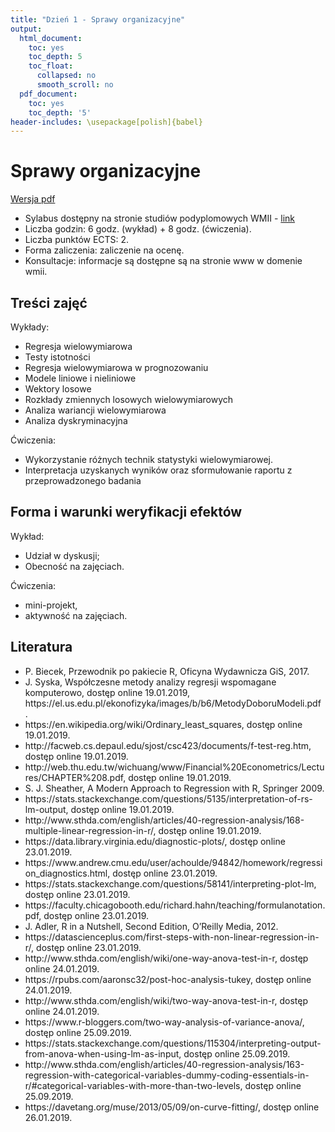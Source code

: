 ```yaml
---
title: "Dzień 1 - Sprawy organizacyjne"
output:
  html_document:
    toc: yes
    toc_depth: 5
    toc_float:
      collapsed: no
      smooth_scroll: no
  pdf_document:
    toc: yes
    toc_depth: '5'
header-includes: \usepackage[polish]{babel}
---
```

<style type="text/css">
.title {
  display: none;
}

.table {
    width:70%;
}

#getting-started img {
  margin-right: 10px;
}

</style>



# Sprawy organizacyjne

[Wersja pdf](sprawyorganizacyjne.pdf) 

* Sylabus dostępny na stronie studiów podyplomowych WMII - [link](http://wmii.uwm.edu.pl/psi/sites/default/files/styles/10_analiza_statystyczna_wielowymiarowa.pdf)
* Liczba godzin: 6 godz. (wykład) + 8 godz. (ćwiczenia).
* Liczba punktów ECTS: 2.
* Forma zaliczenia: zaliczenie na ocenę.
* Konsultacje: informacje są dostępne są na stronie www w domenie wmii.

## Treści zajęć

Wykłady:

* Regresja wielowymiarowa
* Testy istotności
* Regresja wielowymiarowa w prognozowaniu
* Modele liniowe i nieliniowe
* Wektory losowe
* Rozkłady zmiennych losowych wielowymiarowych
* Analiza wariancji wielowymiarowa
* Analiza dyskryminacyjna


Ćwiczenia:

* Wykorzystanie różnych technik statystyki wielowymiarowej.
* Interpretacja uzyskanych wyników oraz sformułowanie raportu z przeprowadzonego badania


## Forma i warunki weryfikacji efektów

Wykład:

* Udział w dyskusji;
* Obecność na zajęciach.

Ćwiczenia: 

* mini-projekt, 
* aktywność na zajęciach.


## Literatura

* P. Biecek, Przewodnik po pakiecie R, Oficyna Wydawnicza GiS, 2017.
* J. Syska, Współczesne metody analizy regresji wspomagane komputerowo,  dostęp online 19.01.2019, https://el.us.edu.pl/ekonofizyka/images/b/b6/MetodyDoboruModeli.pdf .
* https://en.wikipedia.org/wiki/Ordinary_least_squares, dostęp online 19.01.2019.
* http://facweb.cs.depaul.edu/sjost/csc423/documents/f-test-reg.htm, dostęp online 19.01.2019.
* http://web.thu.edu.tw/wichuang/www/Financial%20Econometrics/Lectures/CHAPTER%208.pdf, dostęp online 19.01.2019.
* S. J. Sheather, A Modern Approach to Regression with R, Springer 2009.
* https://stats.stackexchange.com/questions/5135/interpretation-of-rs-lm-output, dostęp online 19.01.2019.
* http://www.sthda.com/english/articles/40-regression-analysis/168-multiple-linear-regression-in-r/, dostęp online 19.01.2019.
* https://data.library.virginia.edu/diagnostic-plots/, dostęp online 23.01.2019.
* https://www.andrew.cmu.edu/user/achoulde/94842/homework/regression_diagnostics.html, dostęp online 23.01.2019.
* https://stats.stackexchange.com/questions/58141/interpreting-plot-lm, dostęp online 23.01.2019.
* https://faculty.chicagobooth.edu/richard.hahn/teaching/formulanotation.pdf, dostęp online 23.01.2019.
* J. Adler, R in a Nutshell, Second Edition, O’Reilly Media, 2012.
* https://datascienceplus.com/first-steps-with-non-linear-regression-in-r/, dostęp online 23.01.2019.
* http://www.sthda.com/english/wiki/one-way-anova-test-in-r, dostęp online 24.01.2019.
* https://rpubs.com/aaronsc32/post-hoc-analysis-tukey, dostęp online 24.01.2019.
* http://www.sthda.com/english/wiki/two-way-anova-test-in-r, dostęp online 24.01.2019.
* https://www.r-bloggers.com/two-way-analysis-of-variance-anova/, dostęp online 25.09.2019.
* https://stats.stackexchange.com/questions/115304/interpreting-output-from-anova-when-using-lm-as-input, dostęp online 25.09.2019.
* http://www.sthda.com/english/articles/40-regression-analysis/163-regression-with-categorical-variables-dummy-coding-essentials-in-r/#categorical-variables-with-more-than-two-levels, dostęp online 25.09.2019.
* https://davetang.org/muse/2013/05/09/on-curve-fitting/, dostęp online 26.01.2019.




</div>

